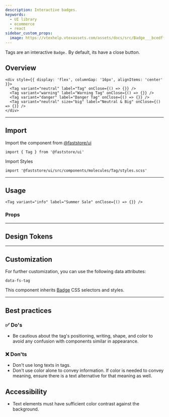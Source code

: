 ```yaml
---
description: Interactive badges.
keywords:
  - UI library
  - ecommerce
  - react
sidebar_custom_props:
  image: https://vtexhelp.vtexassets.com/assets/docs/src/Badge___bcedffeb307527c1606be224a7fb5ac1.png
---
```



Tags are an interactive `Badge.` By default, its have a close button.

## Overview

```tsx live
<div style={{ display: 'flex', columnGap: '16px', alignItems: 'center' }}>
  <Tag variant="neutral" label="Tag" onClose={() => {}} />
  <Tag variant="warning" label="Warning Tag" onClose={() => {}} />
  <Tag variant="danger" label="Danger Tag" onClose={() => {}} />
  <Tag variant="neutral" size="big" label="Neutral & Big" onClose={() => {}} />
</div>
```

---

## Import

Import the component from <a href="https://www.faststore.dev/reference/ui/get-started-faststore-ui">@faststore/ui</a>

```tsx
import { Tag } from '@faststore/ui'
```

Import Styles

```tsx
import '@faststore/ui/src/components/molecules/Tag/styles.scss'
```

---

## Usage

```tsx live
<Tag variant="info" label="Summer Sale" onClose={() => {}} />
```

### Props

<PropsSection name="Tag" />

---

## Design Tokens

<TokenTable>
  <TokenRow token="--fs-tag-text-color" value="var(--fs-color-text)" />
  <TokenDivider />
  <TokenRow token="--fs-tag-icon-size" value="var(--fs-spacing-3)" />
  <TokenRow token="--fs-tag-icon-stroke-width" value="var(--fs-spacing-4)" />
</TokenTable>

---

## Customization

For further customization, you can use the following data attributes:

`data-fs-tag`

This component inherits [Badge](/reference/ui/atoms/Badge) CSS selectors and styles.

---

## Best practices

### ✅ Do's

- Be cautious about the tag's positioning, writing, shape, and color to avoid any confusion with components similar in appearance.

### ❌ Don'ts

- Don't use long texts in tags.
- Don't use color alone to convey information. If color is needed to convey meaning, ensure there is a text alternative for that meaning as well.

## Accessibility

- Text elements must have sufficient color contrast against the background.
